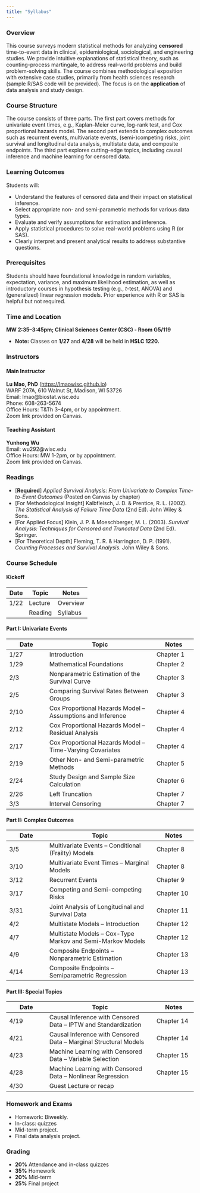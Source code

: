 ```yaml
---
title: "Syllabus"
---
```


### Overview

This course surveys modern statistical methods for analyzing **censored** time-to-event data in clinical, epidemiological, sociological, and engineering studies. We provide intuitive explanations of statistical theory, such as counting-process martingale, to address real-world problems and build problem-solving skills. The course combines methodological exposition with extensive case studies, primarily from health sciences research (sample R/SAS code will be provided). The focus is on the **application** of data analysis and study design.

### Course Structure

The course consists of three parts. The first part covers methods for univariate event times, e.g., Kaplan–Meier curve, log-rank test, and Cox proportional hazards model. The second part extends to complex outcomes such as recurrent events, multivariate events, (semi-)competing risks, joint survival and longitudinal data analysis, multistate data, and composite endpoints. The third part explores cutting-edge topics, including causal inference and machine learning for censored data.

### Learning Outcomes

Students will:

-   Understand the features of censored data and their impact on statistical inference.
-   Select appropriate non- and semi-parametric methods for various data types.
-   Evaluate and verify assumptions for estimation and inference.
-   Apply statistical procedures to solve real-world problems using R (or SAS).
-   Clearly interpret and present analytical results to address substantive questions.

### Prerequisites

Students should have foundational knowledge in random variables, expectation, variance, and maximum likelihood estimation, as well as introductory courses in hypothesis testing (e.g., *t*-test, ANOVA) and (generalized) linear regression models. Prior experience with R or SAS is helpful but not required.

### Time and Location

**MW 2:35–3:45pm; Clinical Sciences Center (CSC) - Room G5/119**

-   **Note:** Classes on **1/27** and **4/28** will be held in **HSLC 1220.**

### Instructors

#### Main Instructor

**Lu Mao, PhD** ([https://lmaowisc.github.io](https://lmaowisc.github.io){target="_blank"})\
WARF 207A, 610 Walnut St, Madison, WI 53726\
Email: lmao\@biostat.wisc.edu\
Phone: 608-263-5674\
Office Hours: T&Th 3–4pm, or by appointment.\
Zoom link provided on Canvas. 

#### Teaching Assistant

**Yunhong Wu**\
Email: wu292\@wisc.edu\
Office Hours: MW 1-2pm, or by appointment.\
Zoom link provided on Canvas.

### Readings

-   \[**Required**\] *Applied Survival Analysis: From Univariate to Complex Time-to-Event Outcomes* (Posted on Canvas by chapter)
-   \[For Methodological Insight\] Kalbfleisch, J. D. & Prentice, R. L. (2002). *The Statistical Analysis of Failure Time Data* (2nd Ed). John Wiley & Sons.
-   \[For Applied Focus\] Klein, J. P. & Moeschberger, M. L. (2003). *Survival Analysis: Techniques for Censored and Truncated Data* (2nd Ed). Springer.
-   \[For Theoretical Depth\] Fleming, T. R. & Harrington, D. P. (1991). *Counting Processes and Survival Analysis*. John Wiley & Sons.

### Course Schedule

#### Kickoff

| Date | Topic   | Notes    |
|------|---------|----------|
| 1/22 | Lecture | Overview |
|      | Reading | Syllabus |

#### Part I: Univariate Events

| Date | Topic                                                      | Notes     |
|----------------|-----------------------------------------|----------------|
| 1/27 | Introduction                                               | Chapter 1 |
| 1/29 | Mathematical Foundations                                   | Chapter 2 |
| 2/3  | Nonparametric Estimation of the Survival Curve             | Chapter 3 |
| 2/5  | Comparing Survival Rates Between Groups                    | Chapter 3 |
| 2/10 | Cox Proportional Hazards Model – Assumptions and Inference | Chapter 4 |
| 2/12 | Cox Proportional Hazards Model – Residual Analysis         | Chapter 4 |
| 2/17 | Cox Proportional Hazards Model – Time-Varying Covariates   | Chapter 4 |
| 2/19 | Other Non- and Semi-parametric Methods                     | Chapter 5 |
| 2/24 | Study Design and Sample Size Calculation                   | Chapter 6 |
| 2/26 | Left Truncation                                            | Chapter 7 |
| 3/3  | Interval Censoring                                         | Chapter 7 |

#### Part II: Complex Outcomes

| Date | Topic                                                      | Notes      |
|----------------|-----------------------------------------|----------------|
| 3/5  | Multivariate Events – Conditional (Frailty) Models         | Chapter 8  |
| 3/10 | Multivariate Event Times – Marginal Models                 | Chapter 8  |
| 3/12 | Recurrent Events                                           | Chapter 9  |
| 3/17 | Competing and Semi-competing Risks                         | Chapter 10 |
| 3/31 | Joint Analysis of Longitudinal and Survival Data           | Chapter 11 |
| 4/2  | Multistate Models – Introduction                           | Chapter 12 |
| 4/7  | Multistate Models – Cox-Type Markov and Semi-Markov Models | Chapter 12 |
| 4/9  | Composite Endpoints – Nonparametric Estimation             | Chapter 13 |
| 4/14 | Composite Endpoints – Semiparametric Regression            | Chapter 13 |

#### Part III: Special Topics

| Date | Topic | Notes |
|----------------|-----------------------------------------|----------------|
| 4/19 | Causal Inference with Censored Data – IPTW and Standardization | Chapter 14 |
| 4/21 | Causal Inference with Censored Data – Marginal Structural Models | Chapter 14 |
| 4/23 | Machine Learning with Censored Data – Variable Selection | Chapter 15 |
| 4/28 | Machine Learning with Censored Data – Nonlinear Regression | Chapter 15 |
| 4/30 | Guest Lecture or recap |  |

### Homework and Exams

-   Homework: Biweekly.
-   In-class: quizzes
-   Mid-term project.
-   Final data analysis project.

### Grading

-   **20%** Attendance and in-class quizzes\
-   **35%** Homework\
-   **20%** Mid-term\
-   **25%** Final project
